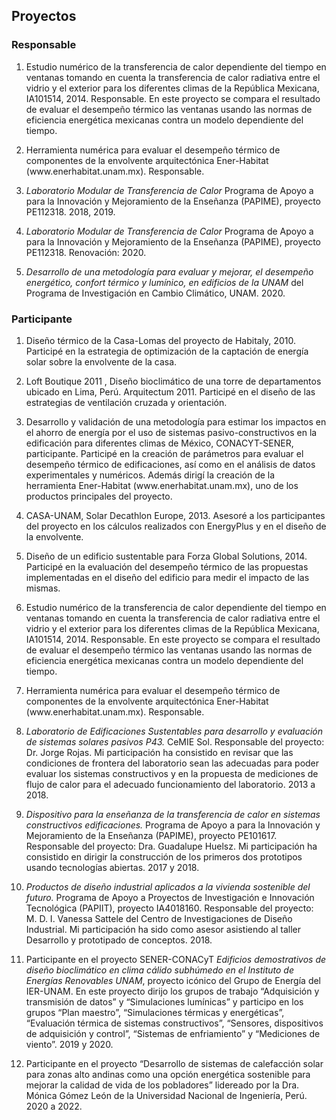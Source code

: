 ## Proyectos

### Responsable

1.  Estudio numérico de la transferencia de calor dependiente del tiempo
    en ventanas tomando en cuenta la transferencia de calor radiativa
    entre el vidrio y el exterior para los diferentes climas de la
    República Mexicana, IA101514, 2014. Responsable. En este proyecto se
    compara el resultado de evaluar el desempeño térmico las ventanas
    usando las normas de eficiencia energética mexicanas contra un
    modelo dependiente del tiempo.

2.  Herramienta numérica para evaluar el desempeño térmico de
    componentes de la envolvente arquitectónica Ener-Habitat
    (www.enerhabitat.unam.mx). Responsable.

3.  *Laboratorio Modular de Transferencia de Calor* Programa de Apoyo a
    para la Innovación y Mejoramiento de la Enseñanza (PAPIME), proyecto
    PE112318. 2018, 2019.

4.  *Laboratorio Modular de Transferencia de Calor* Programa de Apoyo a
    para la Innovación y Mejoramiento de la Enseñanza (PAPIME), proyecto
    PE112318. Renovación: 2020.

5.  *Desarrollo de una metodología para evaluar y mejorar, el desempeño
    energético, confort térmico y lumínico, en edificios de la UNAM* del
    Programa de Investigación en Cambio Climático, UNAM. 2020.

### Participante

1.  Diseño térmico de la Casa-Lomas del proyecto de Habitaly, 2010.
    Participé en la estrategia de optimización de la captación de
    energía solar sobre la envolvente de la casa.

2.  Loft Boutique 2011 , Diseño bioclimático de una torre de
    departamentos ubicado en Lima, Perú. Arquitectum 2011. Participé en
    el diseño de las estrategias de ventilación cruzada y orientación.

3.  Desarrollo y validación de una metodología para estimar los impactos
    en el ahorro de energía por el uso de sistemas pasivo-constructivos
    en la edificación para diferentes climas de México, CONACYT-SENER,
    participante. Participé en la creación de parámetros para evaluar el
    desempeño térmico de edificaciones, así como en el análisis de datos
    experimentales y numéricos. Además dirigí la creación de la
    herramienta Ener-Habitat (www.enerhabitat.unam.mx), uno de los
    productos principales del proyecto.

4.  CASA-UNAM, Solar Decathlon Europe, 2013. Asesoré a los participantes
    del proyecto en los cálculos realizados con EnergyPlus y en el
    diseño de la envolvente.

5.  Diseño de un edificio sustentable para Forza Global Solutions, 2014.
    Participé en la evaluación del desempeño térmico de las propuestas
    implementadas en el diseño del edificio para medir el impacto de las
    mismas.

6.  Estudio numérico de la transferencia de calor dependiente del tiempo
    en ventanas tomando en cuenta la transferencia de calor radiativa
    entre el vidrio y el exterior para los diferentes climas de la
    República Mexicana, IA101514, 2014. Responsable. En este proyecto se
    compara el resultado de evaluar el desempeño térmico las ventanas
    usando las normas de eficiencia energética mexicanas contra un
    modelo dependiente del tiempo.

7.  Herramienta numérica para evaluar el desempeño térmico de
    componentes de la envolvente arquitectónica Ener-Habitat
    (www.enerhabitat.unam.mx). Responsable.

8.  *Laboratorio de Edificaciones Sustentables para desarrollo y
    evaluación de sistemas solares pasivos P43.* CeMIE Sol. Responsable
    del proyecto: Dr. Jorge Rojas. Mi participación ha consistido en
    revisar que las condiciones de frontera del laboratorio sean las
    adecuadas para poder evaluar los sistemas constructivos y en la
    propuesta de mediciones de flujo de calor para el adecuado
    funcionamiento del laboratorio. 2013 a 2018.

9.  *Dispositivo para la enseñanza de la transferencia de calor en
    sistemas constructivos edificaciones.* Programa de Apoyo a para la
    Innovación y Mejoramiento de la Enseñanza (PAPIME), proyecto
    PE101617. Responsable del proyecto: Dra. Guadalupe Huelsz. Mi
    participación ha consistido en dirigir la construcción de los
    primeros dos prototipos usando tecnologías abiertas. 2017 y 2018.

10. *Productos de diseño industrial aplicados a la vivienda sostenible
    del futuro.* Programa de Apoyo a Proyectos de Investigación e
    Innovación Tecnológica (PAPIIT), proyecto IA4018160. Responsable del
    proyecto: M. D. I. Vanessa Sattele del Centro de Investigaciones de
    Diseño Industrial. Mi participación ha sido como asesor asistiendo
    al taller Desarrollo y prototipado de conceptos. 2018.

11. Participante en el proyecto SENER-CONACyT *Edificios demostrativos
    de diseño bioclimático en clima cálido subhúmedo en el Instituto de
    Energías Renovables UNAM*, proyecto icónico del Grupo de Energía del
    IER-UNAM. En este proyecto dirijo los grupos de trabajo "Adquisición
    y transmisión de datos" y "Simulaciones lumínicas" y participo en
    los grupos "Plan maestro", "Simulaciones térmicas y energéticas",
    "Evaluación térmica de sistemas constructivos", "Sensores,
    dispositivos de adquisición y control", "Sistemas de enfriamiento" y
    "Mediciones de viento". 2019 y 2020.

12. Participante en el proyecto "Desarrollo de sistemas de calefacción
    solar para zonas alto andinas como una opción energética sostenible
    para mejorar la calidad de vida de los pobladores" lidereado por la
    Dra. Mónica Gómez León de la Universidad Nacional de Ingeniería,
    Perú. 2020 a 2022.
